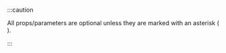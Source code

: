 
:::caution

All props/parameters are optional unless they are marked with an asterisk ( <Required /> ).

:::
